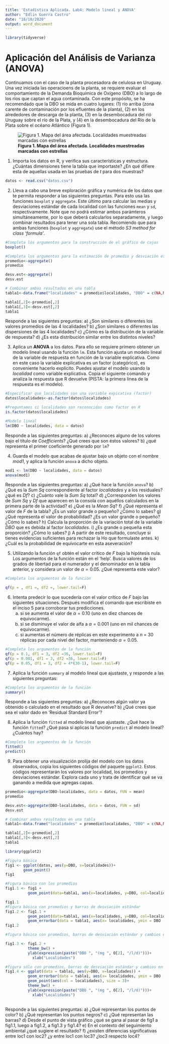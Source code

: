 ```yaml
---
title: 'Estadística Aplicada. Lab4: Modelo lineal y ANOVA'
author: "Edlin Guerra Castro"
date: "18/10/2020"
output: word_document
---
```

```r
library(tidyverse)
```

# Aplicación del Análisis de Varianza (ANOVA)

Continuamos con el caso de la planta procesadora de celulosa en Uruguay. Una vez iniciada las operacioens de la planta, se requiere evaluar el comportamiento de la Demanda Bioquímica de Oxígeno (DBO) a lo largo de los ríos que captan el agua contaminada. Con este propósito, se ha recomendado que la DBO se mida en cuatro lugares: (1) río arriba (zona carente de contaminación por los efluentes de la planta), (2) en los alrededores de descarga de la planta, (3) en la desembocadura del rió Uruguay sobre el río de la Plata, y (4) en la desembocadura del Río de la Plata sobre el océano Atlántico (Figura 1). 


![**Figura 1. Mapa del área afectada. Localidades muestreadas marcadas con estrellas**](lab4.png)


1. Importa los datos en R, y verifica sus características y estructura. ¿Cuántas dimensiones tiene la tabla que importaste? ¿En qué difiere esta de aquellas usada en las pruebas de *t* para dos muestras? 
```r
datos <- read.csv("datos.csv")
```


2. Lleva a cabo una breve exploración gráfica y numérica de los datos que te permita responder a las siguientes preguntas. Para esto usa las funciones `boxplot` y `aggregate`. Este último para calcular las medias y desviaciones estándar de cada localidad con las funciones `mean` y `sd`, respectivamente. Note que no podrá estimar ambos parámteros simultáneamente, por lo que deberá calcularlos separadamente, y luego combinar resultados para tener una sola tabla. Recomiendo que para ambas funciones (`boxplot` y `aggregate`) use el método *S3 method for class 'formula'*.

```r

#Completa los argumentos para la construcción de el gráfico de cajas
boxplot()

#Completa los argumentos para la estimación de promedio y desviación estándar
promedio<-aggregate()
promedio

desv.est<-aggregate()
desv.est

# Combinar ambos resultados en una tabla
tabla1<-data.frame("localidades" = promedio$localidades, "DBO" = c(NA,NA,NA,NA), "Desv.Est" = c(NA,NA,NA,NA))

tabla1[,2]<-promedio[,2]
tabla1[,3]<-desv.est[,2]
tabla1

```
Responde a las siguientes preguntas:
    a) ¿Son similares o diferentes los valores promedios de las 4 localidades?
    b) ¿Son similares o diferentes las dispersiones de las 4 localidades?
    c) ¿Cómo es la distribución de la variable de respuesta?
    d) ¿Es esta distribución similar entre los distintos niveles?

3. Aplica un **ANOVA** a los datos. Para ello se requiere primero obtener un modelo lineal usando la función `lm`. Esta función ajusta un modelo lineal de la variable de respuesta en función de la variable explicativa. Como en este caso la variable explicativa es un factor (categórico), es conveniente hacerlo explícito. Puedes ajustar el modelo usando la *localidad* como variable explicativa. Copia el siguiente comando y analiza la respuesta que R devuelve (PISTA: la primera linea de la respuesta es el modelo). 
 
```r

#Especificar que localidades son una variable expicativa (factor)
datos$localidades<-as.factor(datos$localidades)

#Preguntamos si localidades son reconocidas como factor en R
is.factor(datos$localidades)

#Modelo lineal
lm(DBO ~ localidades, data = datos)

```
Responde a las siguientes preguntas:
    a) ¿Reconoces alguno de los valores bajo el título de *Coefficients*? ¿Qué crees que son éstos valores?
    b) ¿qué representa el primer coeficiente generado por `lm`? 


4. Guarda el modelo que acabas de ajustar bajo un objeto con el nombre *mod1*, y aplica la función `anova` a dicho objeto.
 
```r
mod1 <- lm(DBO ~ localidades, data = datos)
anova(mod1)
```
Responde a las siguientes preguntas:
    a) ¿Qué hace la función `anova`?
    b) ¿Qué es la *Sum Sq* correspondiente al factor *localidades* y a los residuales?¿qué es *Df*?
    c) ¿Cuánto vale la *Sum Sq* total?
    d) ¿Corresponden los valores de *Sum Sq* y *Df* que aparecen en la consola con aquéllos calculados en la primera parte de la actividad?
    e) ¿Qué es la *Mean Sq*?
    f) ¿Qué representa el valor de *F* de la tabla? ¿Es un valor grande o pequeño? ¿Cómo lo sabes?
    g) ¿Qué representa el valor de probabilidad? ¿Es un valor grande o pequeño? ¿Cómo lo sabes?
    h) Calcula la proporción de la variación total de la variable *DBO* que es debida al factor *localidades*.
    i) ¿Es grande o pequeña esta proporción? ¿Cómo lo sabes?
    j) A partir de este resultado, concluye si tienes evidencias suficientes para rechazar la Ho que formulaste antes.
    k) ¿Cuál es la probabilidad de equivocarte en esta aseveración?

5. Utilizando la función `qf` obtén el valor crítico de *F* bajo la hipótesis nula. Los argumentos de la función están en el 'help'. Busca valores de los grados de libertad para el numerador y el denominador en la tabla anterior, y considera un valor de $\alpha = 0.05$. ¿Qué representa este valor?

```r
#Completa los argumentos de la función

qf(p = , df1 =, df2 =, lower.tail=F)

```
 

6. Intenta predecir lo que sucedería con el valor crítico de *F* bajo las siguientes situaciones. Después modifica el comando que escribiste en el inciso 5 para corroborar tus predicciones.
    a) si se aumenta el valor de $\alpha = 0.10$ (uno en diez chances de equivocarme).
    b) si se disminuye el valor de alfa a  $\alpha = 0.001$ (uno en mil chances de equivocarme).
    c) si aumentas el número de réplicas en este experimento a *n* = 30 réplicas por cada nivel del factor, manteniendo $\alpha = 0.05$.

```r
#Completa los argumentos de la función
qf(p = 0.1, df1 = 3, df2 =36, lower.tail=F)
qf(p = 0.001, df1 = 3, df2 =36, lower.tail=F)
qf(p = 0.05, df1 = 3, df2 = 4*(30-1), lower.tail=F)

```

7. Aplica la función `summary` al modelo lineal que ajustaste, y responde a las siguientes preguntas:
```r
#Completa los argumentos de la función
summary()

``` 
Responde a las siguientes preguntas:
    a) ¿Reconoces algún valor ya obtenido o calculado en el resultado que R devuelve? 
    b) ¿Qué crees que sea el valor dado en 'Residual Standard Error'? 

8. Aplica la función `fitted` al modelo lineal que ajustaste. ¿Qué hace la función `fitted`?
    ¿Qué pasa si aplicas la función `predict` al modelo lineal? ¿Cuántos hay?

```r
#Completa los argumentos de la función
fitted()
predict()
```

9. Para obtener una visualización prolija del modelo con los datos observados, copia los siguientes códigos del paquete `ggplot2`. Estos códigos representarán los valores por localidad, los promedios y desviaciones estándar. Explora cada uno y trata de identificar qué se va ganando a medida que agregas capas.
```r
promedio<-aggregate(DBO~localidades, data = datos, FUN = mean)
promedio

desv.est<-aggregate(DBO~localidades, data = datos, FUN = sd)
desv.est

# Combinar ambos resultados en una tabla
tabla1<-data.frame("localidades" = promedio$localidades, "DBO" = c(NA,NA,NA,NA), "Desv.Est" = c(NA,NA,NA,NA))

tabla1[,2]<-promedio[,2]
tabla1[,3]<-desv.est[,2]
tabla1
```

 
```r
library(ggplot2)

#Figura básica
fig1 <- ggplot(datos, aes(y=DBO, x=localidades))+
        geom_point()
fig1

#Figura básica con los promedios  
fig1.1 <- fig1 +
          geom_point(data=tabla1, aes(x=localidades, y=DBO, col=localidades), size=3) 

fig1.1
#Figura básica con promedios y barras de desviación estándar
fig1.2 <- fig1.1 +
          geom_point(data=tabla1, aes(x=localidades, y=DBO, col=localidades), size=3) +
          geom_errorbar(data = tabla1, aes(x= localidades, ymin = DBO - Desv.Est, ymax = DBO + Desv.Est), width = 0.2)
fig1.2

#figura básica con promedios, barras de desviación estándar y cambios en la estética de la figura

fig1.3 <- fig1.2 +
          theme_bw() + 
          ylab(expression(paste("DBO ", "(mg ", O[2], "/l/d)")))+
	        xlab("Localidades")

#figura sólo con promedios, barras de desviación estándar y cambios en la estética de la figura
fig1.4 <- ggplot(data = tabla1, aes(y=DBO, x=localidades)) +
          geom_errorbar(data = tabla1, aes(x= localidades, ymin = DBO - Desv.Est, ymax = DBO + Desv.Est), width = 0.2) +
          geom_point(aes(col = localidades), size = 3)+        
          theme_bw() + 
          ylab(expression(paste("DBO ", "(mg ", O[2], "/l/d)")))+
	        xlab("Localidades")
          
```
Responde a las siguientes preguntas:
   a) ¿Qué representan los puntos de color? 
   b) ¿Qué representan los puntos negros?
   c) ¿Qué representan las barras?
   d) Desde el punto de vista gráfico ¿qué se gana al pasar de fig1 a fig1.1, luego a fig1.2, a fig1.3 y fig1.4?
   e) En el contexto del seguimiento ambiental ¿qué sugiere el resultado?
   f) ¿existen diferencias significativas entre loc1 con loc2? ¿y entre loc1 con loc3? ¿loc3 respecto loc4?

